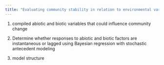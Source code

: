 ```yaml
---
title: "Evaluating community stability in relation to environmental variables"
---
```


1. compiled abiotic and biotic variables that could influence community change  

2. Determine whether responses to abiotic and biotic factors are instantaneous or lagged using Bayesian regression with stochastic antecedent modeling  

3. model structure 